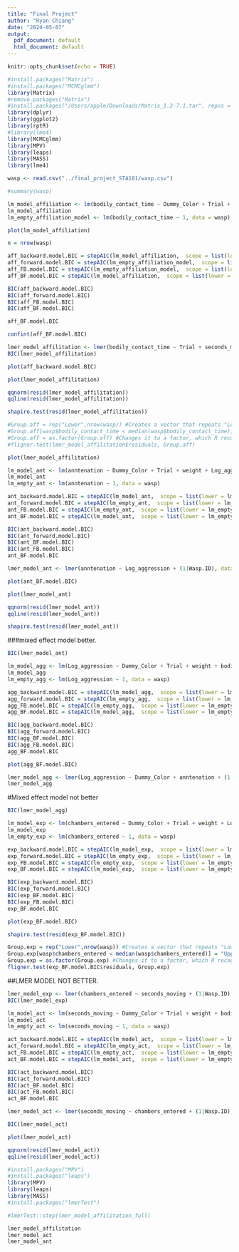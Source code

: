 ```yaml
---
title: "Final Project"
author: "Ryan Chiang"
date: "2024-05-07"
output:
  pdf_document: default
  html_document: default
---
```


```r
knitr::opts_chunk$set(echo = TRUE)
```

```r
#install.packages("Matrix")
#install.packages("MCMCglmm")
library(Matrix)
#remove.packages("Matrix")
#install.packages("/Users/apple/Downloads/Matrix_1.2-7.1.tar", repos = "NULL", type = "source")
library(dplyr)
library(ggplot2)
library(rptR)
#library(lme4)
library(MCMCglmm)
library(MPV)
library(leaps)
library(MASS)
library(lme4)
```

```r
wasp <- read.csv("../final_project_STA101/wasp.csv")
```

```r
#summary(wasp)
```


```r
lm_model_affiliation <- lm(bodily_contact_time ~ Dummy_Color + Trial + weight + Log_aggression + seconds_moving + anntenation + chambers_entered, data =wasp)
lm_model_affiliation
lm_empty_affiliation_model <- lm(bodily_contact_time ~ 1, data = wasp)
```

```r
plot(lm_model_affiliation)
```

```r
n = nrow(wasp)
```

```r
aff_backward.model.BIC = stepAIC(lm_model_affiliation,  scope = list(lower = lm_empty_affiliation_model, upper= lm_model_affiliation), k = log(n),trace=FALSE,direction = "backward")
aff_forward.model.BIC = stepAIC(lm_empty_affiliation_model,  scope = list(lower = lm_empty_affiliation_model, upper= lm_model_affiliation), k = log(n),direction = "forward")
aff_FB.model.BIC = stepAIC(lm_empty_affiliation_model,  scope = list(lower = lm_empty_affiliation_model, upper= lm_model_affiliation), k = log(n),trace=FALSE,direction = "both")
aff_BF.model.BIC = stepAIC(lm_model_affiliation,  scope = list(lower = lm_empty_affiliation_model, upper= lm_model_affiliation), k = log(n),trace=FALSE,direction = "both")

BIC(aff_backward.model.BIC)
BIC(aff_forward.model.BIC)
BIC(aff_FB.model.BIC)
BIC(aff_BF.model.BIC)

aff_BF.model.BIC
```

```r
confint(aff_BF.model.BIC)
```








```r
lmer_model_affilitation <- lmer(bodily_contact_time ~ Trial + seconds_moving + (1|Wasp.ID), data = wasp)
BIC(lmer_model_affilitation)
```
```r
plot(aff_backward.model.BIC)
```

```r
plot(lmer_model_affilitation)
```
```r
qqnorm(resid(lmer_model_affilitation))
qqline(resid(lmer_model_affilitation))
```



```r
shapiro.test(resid(lmer_model_affilitation))
```


```r
#Group.aff = rep("Lower",nrow(wasp)) #Creates a vector that repeats "Lower" n times
#Group.aff[wasp$bodily_contact_time < median(wasp$bodily_contact_time)] = "Upper" #Changing the appropriate values to "Upper"
#Group.aff = as.factor(Group.aff) #Changes it to a factor, which R recognizes as a grouping variable.
#fligner.test(lmer_model_affilitation$residuals, Group.aff)
```


```r
plot(lmer_model_affilitation)
```


```r
lm_model_ant <- lm(anntenation ~ Dummy_Color + Trial + weight + Log_aggression + seconds_moving + bodily_contact_time + chambers_entered, data =wasp)
lm_model_ant
lm_empty_ant <- lm(anntenation ~ 1, data = wasp)
```
```r
ant_backward.model.BIC = stepAIC(lm_model_ant,  scope = list(lower = lm_empty_ant, upper= lm_model_ant), k = log(n),trace=FALSE,direction = "backward")
ant_forward.model.BIC = stepAIC(lm_empty_ant,  scope = list(lower = lm_empty_ant, upper= lm_model_ant), k = log(n),direction = "forward")
ant_FB.model.BIC = stepAIC(lm_empty_ant,  scope = list(lower = lm_empty_ant, upper= lm_model_ant), k = log(n),trace=FALSE,direction = "both")
ant_BF.model.BIC = stepAIC(lm_model_ant,  scope = list(lower = lm_empty_ant, upper= lm_model_ant), k = log(n),trace=FALSE,direction = "both")
```

```r
BIC(ant_backward.model.BIC)
BIC(ant_forward.model.BIC)
BIC(ant_BF.model.BIC)
BIC(ant_FB.model.BIC)
ant_BF.model.BIC
```

```r
lmer_model_ant <- lmer(anntenation ~ Log_aggression + (1|Wasp.ID), data = wasp)
```

```r
plot(ant_BF.model.BIC)
```

```r
plot(lmer_model_ant)
```
```r
qqnorm(resid(lmer_model_ant))
qqline(resid(lmer_model_ant))
```

```r
shapiro.test(resid(lmer_model_ant))
```



###mixed effect model better. 
```r
BIC(lmer_model_ant)
```

```r
lm_model_agg <- lm(Log_aggression ~ Dummy_Color + Trial + weight + bodily_contact_time + seconds_moving + anntenation + chambers_entered, data =wasp)
lm_model_agg
lm_empty_agg <- lm(Log_aggression ~ 1, data = wasp)
```

```r
agg_backward.model.BIC = stepAIC(lm_model_agg,  scope = list(lower = lm_empty_agg, upper= lm_model_agg), k = log(n),trace=FALSE,direction = "backward")
agg_forward.model.BIC = stepAIC(lm_empty_agg,  scope = list(lower = lm_empty_agg, upper= lm_model_agg), k = log(n),direction = "forward")
agg_FB.model.BIC = stepAIC(lm_empty_agg,  scope = list(lower = lm_empty_agg, upper= lm_model_agg), k = log(n),trace=FALSE,direction = "both")
agg_BF.model.BIC = stepAIC(lm_model_agg,  scope = list(lower = lm_empty_agg, upper= lm_model_agg), k = log(n),trace=FALSE,direction = "both")
```
```r
BIC(agg_backward.model.BIC)
BIC(agg_forward.model.BIC)
BIC(agg_BF.model.BIC)
BIC(agg_FB.model.BIC)
agg_BF.model.BIC
```

```r
plot(agg_BF.model.BIC)
```

```r
lmer_model_agg <- lmer(Log_aggression ~ Dummy_Color + anntenation + (1|Wasp.ID), data = wasp)
lmer_model_agg
```

#Mixed effect model not better 
```r
BIC(lmer_model_agg)
```

```r
lm_model_exp <- lm(chambers_entered ~ Dummy_Color + Trial + weight + Log_aggression + seconds_moving + bodily_contact_time + anntenation, data =wasp)
lm_model_exp
lm_empty_exp <- lm(chambers_entered ~ 1, data = wasp)
```
```r
exp_backward.model.BIC = stepAIC(lm_model_exp,  scope = list(lower = lm_empty_exp, upper= lm_model_exp), k = log(n),trace=FALSE,direction = "backward")
exp_forward.model.BIC = stepAIC(lm_empty_exp,  scope = list(lower = lm_empty_exp, upper= lm_model_exp), k = log(n),direction = "forward")
exp_FB.model.BIC = stepAIC(lm_empty_exp,  scope = list(lower = lm_empty_exp, upper= lm_model_exp), k = log(n),trace=FALSE,direction = "both")
exp_BF.model.BIC = stepAIC(lm_model_exp,  scope = list(lower = lm_empty_exp, upper= lm_model_exp), k = log(n),trace=FALSE,direction = "both")
```

```r
BIC(exp_backward.model.BIC)
BIC(exp_forward.model.BIC)
BIC(exp_BF.model.BIC)
BIC(exp_FB.model.BIC)
exp_BF.model.BIC
```

```r
plot(exp_BF.model.BIC)
```


```r
shapiro.test(resid(exp_BF.model.BIC))
```

```r
Group.exp = rep("Lower",nrow(wasp)) #Creates a vector that repeats "Lower" n times
Group.exp[wasp$chambers_entered < median(wasp$chambers_entered)] = "Upper" #Changing the appropriate values to "Upper"
Group.exp = as.factor(Group.exp) #Changes it to a factor, which R recognizes as a grouping variable.
fligner.test(exp_BF.model.BIC$residuals, Group.exp)
```

##LMER MODEL NOT BETTER. 
```r
lmer_model_exp <- lmer(chambers_entered ~ seconds_moving + (1|Wasp.ID), data = wasp)
BIC(lmer_model_exp)
```

```r
lm_model_act <- lm(seconds_moving ~ Dummy_Color + Trial + weight + bodily_contact_time + Log_aggression + anntenation + chambers_entered, data =wasp)
lm_model_act
lm_empty_act <- lm(seconds_moving ~ 1, data = wasp)
```
```r
act_backward.model.BIC = stepAIC(lm_model_act,  scope = list(lower = lm_empty_act, upper= lm_model_act), k = log(n),trace=FALSE,direction = "backward")
act_forward.model.BIC = stepAIC(lm_empty_act,  scope = list(lower = lm_empty_act, upper= lm_model_act), k = log(n),direction = "forward")
act_FB.model.BIC = stepAIC(lm_empty_act,  scope = list(lower = lm_empty_act, upper= lm_model_act), k = log(n),trace=FALSE,direction = "both")
act_BF.model.BIC = stepAIC(lm_model_act,  scope = list(lower = lm_empty_act, upper= lm_model_act), k = log(n),trace=FALSE,direction = "both")
```

```r
BIC(act_backward.model.BIC)
BIC(act_forward.model.BIC)
BIC(act_BF.model.BIC)
BIC(act_FB.model.BIC)
act_BF.model.BIC
```
```r
lmer_model_act <- lmer(seconds_moving ~ chambers_entered + (1|Wasp.ID), data = wasp)
```
```r
BIC(lmer_model_act)
```

```r
plot(lmer_model_act)
```
```r
qqnorm(resid(lmer_model_act))
qqline(resid(lmer_model_act))
```









```r
#install.packages("MPV")
#install.packages("leaps")
library(MPV)
library(leaps)
library(MASS)
#install.packages("lmerTest")
```

```r
#lmerTest::step(lmer_model_affilitation_full)
```

```r
lmer_model_affilitation
lmer_model_act
lmer_model_ant
```

